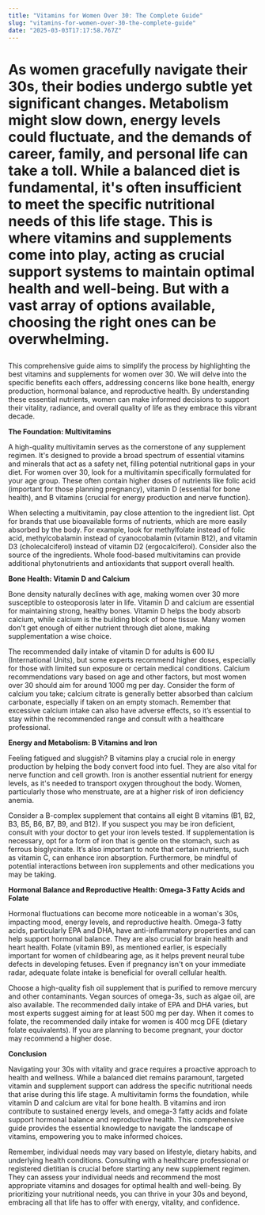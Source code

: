 ```yaml
---
title: "Vitamins for Women Over 30: The Complete Guide"
slug: "vitamins-for-women-over-30-the-complete-guide"
date: "2025-03-03T17:17:58.767Z"
---  
```

# <p>As women gracefully navigate their 30s, their bodies undergo subtle yet significant changes. Metabolism might slow down, energy levels could fluctuate, and the demands of career, family, and personal life can take a toll. While a balanced diet is fundamental, it's often insufficient to meet the specific nutritional needs of this life stage. This is where vitamins and supplements come into play, acting as crucial support systems to maintain optimal health and well-being. But with a vast array of options available, choosing the right ones can be overwhelming.</p>

<p>This comprehensive guide aims to simplify the process by highlighting the best vitamins and supplements for women over 30. We will delve into the specific benefits each offers, addressing concerns like bone health, energy production, hormonal balance, and reproductive health. By understanding these essential nutrients, women can make informed decisions to support their vitality, radiance, and overall quality of life as they embrace this vibrant decade.</p>

<b>The Foundation: Multivitamins</b>

<p>A high-quality multivitamin serves as the cornerstone of any supplement regimen. It's designed to provide a broad spectrum of essential vitamins and minerals that act as a safety net, filling potential nutritional gaps in your diet. For women over 30, look for a multivitamin specifically formulated for your age group. These often contain higher doses of nutrients like folic acid (important for those planning pregnancy), vitamin D (essential for bone health), and B vitamins (crucial for energy production and nerve function).</p>

<p>When selecting a multivitamin, pay close attention to the ingredient list. Opt for brands that use bioavailable forms of nutrients, which are more easily absorbed by the body. For example, look for methylfolate instead of folic acid, methylcobalamin instead of cyanocobalamin (vitamin B12), and vitamin D3 (cholecalciferol) instead of vitamin D2 (ergocalciferol). Consider also the source of the ingredients. Whole food-based multivitamins can provide additional phytonutrients and antioxidants that support overall health.</p>

<b>Bone Health: Vitamin D and Calcium</b>

<p>Bone density naturally declines with age, making women over 30 more susceptible to osteoporosis later in life. Vitamin D and calcium are essential for maintaining strong, healthy bones. Vitamin D helps the body absorb calcium, while calcium is the building block of bone tissue. Many women don't get enough of either nutrient through diet alone, making supplementation a wise choice.</p>

<p>The recommended daily intake of vitamin D for adults is 600 IU (International Units), but some experts recommend higher doses, especially for those with limited sun exposure or certain medical conditions. Calcium recommendations vary based on age and other factors, but most women over 30 should aim for around 1000 mg per day. Consider the form of calcium you take; calcium citrate is generally better absorbed than calcium carbonate, especially if taken on an empty stomach. Remember that excessive calcium intake can also have adverse effects, so it’s essential to stay within the recommended range and consult with a healthcare professional.</p>

<b>Energy and Metabolism: B Vitamins and Iron</b>

<p>Feeling fatigued and sluggish? B vitamins play a crucial role in energy production by helping the body convert food into fuel. They are also vital for nerve function and cell growth. Iron is another essential nutrient for energy levels, as it's needed to transport oxygen throughout the body. Women, particularly those who menstruate, are at a higher risk of iron deficiency anemia.
</p>
<p>Consider a B-complex supplement that contains all eight B vitamins (B1, B2, B3, B5, B6, B7, B9, and B12). If you suspect you may be iron deficient, consult with your doctor to get your iron levels tested. If supplementation is necessary, opt for a form of iron that is gentle on the stomach, such as ferrous bisglycinate. It’s also important to note that certain nutrients, such as vitamin C, can enhance iron absorption. Furthermore, be mindful of potential interactions between iron supplements and other medications you may be taking.</p>

<b>Hormonal Balance and Reproductive Health: Omega-3 Fatty Acids and Folate</b>

<p>Hormonal fluctuations can become more noticeable in a woman's 30s, impacting mood, energy levels, and reproductive health. Omega-3 fatty acids, particularly EPA and DHA, have anti-inflammatory properties and can help support hormonal balance. They are also crucial for brain health and heart health. Folate (vitamin B9), as mentioned earlier, is especially important for women of childbearing age, as it helps prevent neural tube defects in developing fetuses. Even if pregnancy isn't on your immediate radar, adequate folate intake is beneficial for overall cellular health.</p>

<p>Choose a high-quality fish oil supplement that is purified to remove mercury and other contaminants. Vegan sources of omega-3s, such as algae oil, are also available. The recommended daily intake of EPA and DHA varies, but most experts suggest aiming for at least 500 mg per day. When it comes to folate, the recommended daily intake for women is 400 mcg DFE (dietary folate equivalents). If you are planning to become pregnant, your doctor may recommend a higher dose.</p>

<b>Conclusion</b>

<p>Navigating your 30s with vitality and grace requires a proactive approach to health and wellness. While a balanced diet remains paramount, targeted vitamin and supplement support can address the specific nutritional needs that arise during this life stage. A multivitamin forms the foundation, while vitamin D and calcium are vital for bone health. B vitamins and iron contribute to sustained energy levels, and omega-3 fatty acids and folate support hormonal balance and reproductive health. This comprehensive guide provides the essential knowledge to navigate the landscape of vitamins, empowering you to make informed choices.</p>

<p>Remember, individual needs may vary based on lifestyle, dietary habits, and underlying health conditions. Consulting with a healthcare professional or registered dietitian is crucial before starting any new supplement regimen. They can assess your individual needs and recommend the most appropriate vitamins and dosages for optimal health and well-being. By prioritizing your nutritional needs, you can thrive in your 30s and beyond, embracing all that life has to offer with energy, vitality, and confidence.</p>